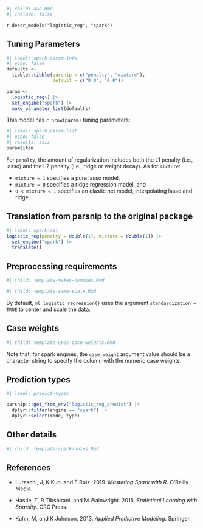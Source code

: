 ```r
#| child: aaa.Rmd
#| include: false
```

`r descr_models("logistic_reg", "spark")`

## Tuning Parameters

```r
#| label: spark-param-info
#| echo: false
defaults <- 
  tibble::tibble(parsnip = c("penalty", "mixture"),
                 default = c("0.0", "0.0"))

param <-
  logistic_reg() |> 
  set_engine("spark") |> 
  make_parameter_list(defaults)
```

This model has `r nrow(param)` tuning parameters:

```r
#| label: spark-param-list
#| echo: false
#| results: asis
param$item
```

For `penalty`, the amount of regularization includes both the L1 penalty (i.e., lasso) and the L2 penalty (i.e., ridge or weight decay). As for `mixture`:

* `mixture = 1` specifies a pure lasso model,
* `mixture = 0`  specifies a ridge regression model, and
* `0 < mixture < 1` specifies an elastic net model, interpolating lasso and ridge.

## Translation from parsnip to the original package

```r
#| label: spark-csl
logistic_reg(penalty = double(1), mixture = double(1)) |> 
  set_engine("spark") |> 
  translate()
```

## Preprocessing requirements

```r
#| child: template-makes-dummies.Rmd
```

```r
#| child: template-same-scale.Rmd
```

By default, `ml_logistic_regression()` uses the argument `standardization = TRUE` to center and scale the data. 

## Case weights

```r
#| child: template-uses-case-weights.Rmd
```

Note that, for spark engines, the `case_weight` argument value should be a character string to specify the column with the numeric case weights. 

## Prediction types

```r
#| label: predict-types

parsnip:::get_from_env("logistic_reg_predict") |>
  dplyr::filter(engine == "spark") |>
  dplyr::select(mode, type)

```

## Other details

```r
#| child: template-spark-notes.Rmd
```

## References

 - Luraschi, J, K Kuo, and E Ruiz. 2019. _Mastering Spark with R_. O'Reilly Media
 
 - Hastie, T, R Tibshirani, and M Wainwright. 2015. _Statistical Learning with Sparsity_. CRC Press.
 
 - Kuhn, M, and K Johnson. 2013. _Applied Predictive Modeling_. Springer.

